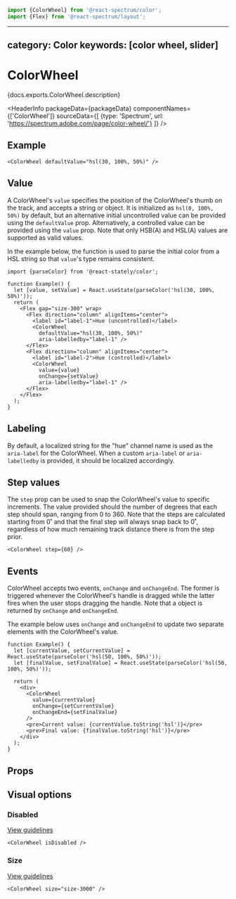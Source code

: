 <!-- Copyright 2020 Adobe. All rights reserved.
This file is licensed to you under the Apache License, Version 2.0 (the "License");
you may not use this file except in compliance with the License. You may obtain a copy
of the License at http://www.apache.org/licenses/LICENSE-2.0
Unless required by applicable law or agreed to in writing, software distributed under
the License is distributed on an "AS IS" BASIS, WITHOUT WARRANTIES OR REPRESENTATIONS
OF ANY KIND, either express or implied. See the License for the specific language
governing permissions and limitations under the License. -->



```jsx import
import {ColorWheel} from '@react-spectrum/color';
import {Flex} from '@react-spectrum/layout';
```

---
category: Color
keywords: [color wheel, slider]
---

# ColorWheel

<p>{docs.exports.ColorWheel.description}</p>

<HeaderInfo
  packageData={packageData}
  componentNames={['ColorWheel']}
  sourceData={[
    {type: 'Spectrum', url: 'https://spectrum.adobe.com/page/color-wheel/'}
  ]} />

## Example

```tsx example
<ColorWheel defaultValue="hsl(30, 100%, 50%)" />
```

## Value

A ColorWheel's `value` specifies the position of the ColorWheel's thumb on the track, and accepts a string or <TypeLink links={colorTypes.links} type={colorTypes.exports.Color} /> object.
It is initialized as `hsl(0, 100%, 50%)` by default, but an alternative initial uncontrolled value can be provided using the `defaultValue` prop.
Alternatively, a controlled value can be provided using the `value` prop. Note that only HSB(A) and HSL(A) values are supported as valid values.

In the example below, the <TypeLink links={statelyDocs.links} type={statelyDocs.exports.parseColor} /> function is used to parse the initial color from a HSL string
so that `value`'s type remains consistent.

```tsx example
import {parseColor} from '@react-stately/color';

function Example() {
  let [value, setValue] = React.useState(parseColor('hsl(30, 100%, 50%)'));
  return (
    <Flex gap="size-300" wrap>
      <Flex direction="column" alignItems="center">
        <label id="label-1">Hue (uncontrolled)</label>
        <ColorWheel
          defaultValue="hsl(30, 100%, 50%)"
          aria-labelledby="label-1" />
      </Flex>
      <Flex direction="column" alignItems="center">
        <label id="label-2">Hue (controlled)</label>
        <ColorWheel
          value={value}
          onChange={setValue}
          aria-labelledby="label-1" />
      </Flex>
    </Flex>
  );
}
```

## Labeling

By default, a localized string for the "hue" channel name is used as the `aria-label` for the ColorWheel. When a custom `aria-label` or `aria-labelledby`
is provided, it should be localized accordingly.

## Step values

The `step` prop can be used to snap the ColorWheel's value to specific increments. The value provided should the number of degrees that each step should span,
ranging from 0 to 360. Note that the steps are calculated starting from 0˚ and that the final step will always snap back to 0˚, regardless of how much
remaining track distance there is from the step prior.

```tsx example
<ColorWheel step={60} />
```

## Events

ColorWheel accepts two events, `onChange` and `onChangeEnd`. The former is triggered whenever the ColorWheel's handle is dragged while the
latter fires when the user stops dragging the handle. Note that a <TypeLink links={colorTypes.links} type={colorTypes.exports.Color} /> object
is returned by `onChange` and `onChangeEnd`.

The example below uses `onChange` and `onChangeEnd` to update two separate elements with the ColorWheel's value.

```tsx example
function Example() {
  let [currentValue, setCurrentValue] = React.useState(parseColor('hsl(50, 100%, 50%)'));
  let [finalValue, setFinalValue] = React.useState(parseColor('hsl(50, 100%, 50%)'));

  return (
    <div>
      <ColorWheel
        value={currentValue}
        onChange={setCurrentValue}
        onChangeEnd={setFinalValue}
      />
      <pre>Current value: {currentValue.toString('hsl')}</pre>
      <pre>Final value: {finalValue.toString('hsl')}</pre>
    </div>
  );
}
```

## Props

<PropTable component={docs.exports.ColorWheel} links={docs.links} />

## Visual options

### Disabled
[View guidelines](https://spectrum.adobe.com/page/color-wheel/#Disabled)

```tsx example
<ColorWheel isDisabled />
```

### Size
[View guidelines](https://spectrum.adobe.com/page/color-wheel/#Size)

```tsx example
<ColorWheel size="size-3000" />
```
